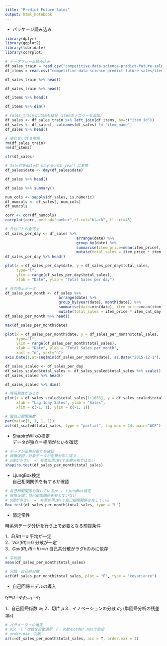 ```yaml
---
title: "Predict Future Sales"
output: html_notebook
---
```


- パッケージ読み込み

```r
library(dplyr)
library(ggplot2)
library(lubridate)
library(corrplot)
```


```r
# データフレーム読み込み
df_sales_train = read.csv("competitive-data-science-predict-future-sales/sales_train.csv")
df_items = read.csv("competitive-data-science-predict-future-sales/items.csv")
```

```r
df_sales_train %>% head()
```

```r
df_sales_train %>% head()
```

```r
df_items %>% head()
```

```r
df_items %>% dim()
```

```r
# sales_trainとitemを結合（itemカテゴリーを追加）
df_sales <- df_sales_train %>% left_join(df_items, by=c("item_id"))
df_sales <- df_sales[, colnames(df_sales) != "item_name"]
df_sales %>% head()
```

```r
# 使わないdfを削除
rm(df_sales_train)
rm(df_items)
```

```r
str(df_sales)
```

```r
# date列をdate型（day month year）に変換
df_sales$date <- dmy(df_sales$date)
```

```r
df_sales %>% head()
```

```r
df_sales %>% summary()
```

```r
num_cols <- sapply(df_sales, is.numeric)
df_numcols <- df_sales[, num_cols]
df_numcols
```

```r
corr <- cor(df_numcols)
corrplot(corr, method="number",tl.col="black", tl.srt=45)
```


```r
# 日付ごとの全売上
df_sales_per_day <- df_sales %>%
                                arrange(date) %>%
                                group_by(date) %>% 
                                summarise(item_price=mean(item_price), item_cnt_day=sum(item_cnt_day)) %>% 
                                mutate(total_sales = item_price * item_cnt_day)
df_sales_per_day %>% head()
```

```r
plot(x = df_sales_per_day$date, y = df_sales_per_day$total_sales, 
     type="l", 
     ylim = range(df_sales_per_day$total_sales),
     xlab = "Date", ylab = "Total Sales per day")
```

```r
# 月次売上データ
df_sales_per_month <- df_sales %>%
                        arrange(date) %>%
                        group_by(year(date), month(date)) %>% 
                        summarise(date=min(date), item_price=mean(item_price), item_cnt_day=sum(item_cnt_day)) %>% 
                        mutate(total_sales = item_price * item_cnt_day)
df_sales_per_month %>% head()
```

```r
max(df_sales_per_month$date)
```


```r
plot(x = df_sales_per_month$date, y = df_sales_per_month$total_sales, 
     type="l", 
     ylim = range(df_sales_per_month$total_sales),
     xlab = "Date", ylab = "Total Sales per month", 
     xaxt = "n", yaxt="n")
axis.Date(1,at=seq(min(df_sales_per_month$date), as.Date("2015-12-1"), "month"), format="%Y%m")
```

```r
df_sales_scaled <- df_sales_per_day
df_sales_scaled$total_sales <- df_sales_scaled$total_sales %>% scale()
df_sales_scaled %>% head()
```

```r
df_sales_scaled %>% dim()
```


```r
# 時系列性があるか
plot(x = df_sales_scaled$total_sales[1:1033], y = df_sales_scaled$total_sales[2:1034],
     xlab = "Lag 1day Sales", ylab = "Sales",
     xlim = c(-1, 1), ylim = c(-1, 1))
```

```r
# 偏自己相関係数
par(mai=c(1, 1, 1, 1))
acf(df_scaled$total_sales, type = "partial", lag.max = 24, main="ACF") 
```


- ShapiroWilkの検定  
  データが独立＝相関がないを確認

```r
# データが正規分布かを確認
# 帰無仮説：対象データが正規分布に従う
# p値が小さい　→　有意水準10%で正規分布ではない
shapiro.test(df_sales_per_month$total_sales)
```


- LjungBox検定  
  自己相関関係を有するか確認

```r
# 自己相関関係を有しているか →　LjungBox検定
# 帰無仮説：自己相関関係を有していない
# p値が小さい　→　有意水準10%で自己相関関係を有している
Box.test(df_sales_per_month$total_sales, type = "L") 
```


- 弱定常性

時系列データ分析を行う上で必要となる前提条件  

1．$E(Rt)＝a$           平均が一定  
2．$Var(Rt)＝0$         分散が一定  
3．$Cov(Rt,Rt－h)＝h$   自己共分散がラグhのみに依存  
  

```r
# 平均値
mean(df_sales_per_month$total_sales)
```

```r
# 分散・自己共分散
acf(df_sales_per_month$total_sales, plot = "F", type = "covariance")
```


- 自己回帰モデルの導入

$r_{t}＝μ＋φ_{1}r_{t－1}＋e_{t}$

1．自己回帰係数 $φ_{1}$
2．切片 $μ$
3．イノベーションの分散 $σ_{2}$ (単回帰分析の残差項$ε$)

```r
# パラメーターの推定
# aic  T：次数を自動選択　F：次数をorder.maxで指定
# order.max　次数
ar(x=df_sales_per_month$total_sales, aic = T, order.max = 3)
```

```r

```





















